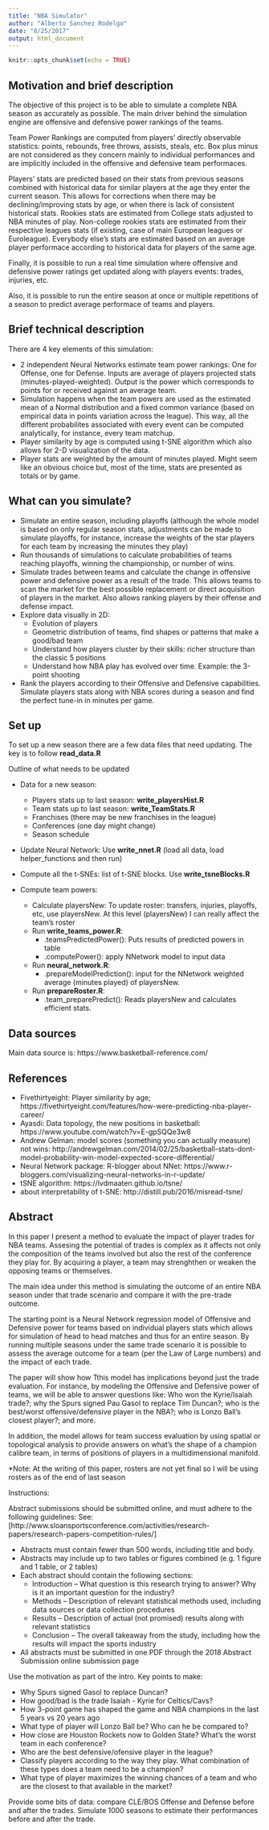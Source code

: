 ```yaml
---
title: "NBA Simulator"
author: "Alberto Sanchez Rodelgo"
date: "8/25/2017"
output: html_document
---
```


```r
knitr::opts_chunk$set(echo = TRUE)
```

## Motivation and brief description

The objective of this project is to be able to simulate a complete NBA season as accurately as possible. The main driver behind the simulation engine are offensive and defensive power rankings of the teams. 

Team Power Rankings are computed from players' directly observable statistics: points, rebounds, free throws, assists, steals, etc. Box plus minus are not considered as they concern mainly to individual performances and are implicitly included in the offensive and defensive team performaces.

Players' stats are predicted based on their stats from previous seasons combined with historical data for similar players at the age they enter the current season. This allows for corrections when there may be declining/improving stats by age, or when there is lack of consistent historical stats. 
Rookies stats are estimated from College stats adjusted to NBA minutes of play. Non-college rookies stats are estimated from their respective leagues stats (if existing, case of main European leagues or Euroleague). Everybody else's stats are estimated based on an average player performace according to historical data for players of the same age. 

Finally, it is possible to run a real time simulation where offensive and defensive power ratings get updated along with players events: trades, injuries, etc.

Also, it is possible to run the entire season at once or multiple repetitions of a season to predict average performace of teams and players. 


## Brief technical description

There are 4 key elements of this simulation:

- 2 independent Neural Networks estimate team power rankings: One for Offense, one for Defense. Inputs are average of players projected stats (minutes-played-weighted). Output is the power which corresponds to points for or received against an average team.
- Simulation happens when the team powers are used as the estimated mean of a Normal distribution and a fixed common variance (based on empirical data in points variation across the league). This way, all the different probabilites associated with every event can be computed analytically, for instance, every team matchup. 
- Player similarity by age is computed using t-SNE algorithm which also allows for 2-D visualization of the data.
- Player stats are weighted by the amount of minutes played. Might seem like an obvious choice but, most of the time, stats are presented as totals or by game.  

## What can you simulate?

- Simulate an entire season, including playoffs (although the whole model is based on only regular season stats, adjustments can be made to simulate playoffs, for instance, increase the weights of the star players for each team by increasing the minutes they play)
- Run thousands of simulations to calculate probabilities of teams reaching playoffs, winning the championship, or number of wins. 
- Simulate trades between teams and calculate the change in offensive power and defensive power as a result of the trade. This allows teams to scan the market for the best possible replacement or direct acquisition of players in the market. Also allows ranking players by their offense and defense impact. 
- Explore data visually in 2D: 
    - Evolution of players
    - Geometric distribution of teams, find shapes or patterns that make a good/bad team
    - Understand how players cluster by their skills: richer structure than the classic 5 positions
    - Understand how NBA play has evolved over time. Example: the 3-point shooting
    
- Rank the players according to their Offensive and Defensive capabilities. Simulate players stats along with NBA scores during a season and find the perfect tune-in in minutes per game.

## Set up

To set up a new season there are a few data files that need updating. The key is to follow **read_data.R**

Outline of what needs to be updated

- Data for a new season:
    - Players stats up to last season: **write_playersHist.R**
    - Team stats up to last season: **write_TeamStats.R**
    - Franchises (there may be new franchises in the league)
    - Conferences (one day might change)
    - Season schedule

- Update Neural Network: Use **write_nnet.R** (load all data, load helper_functions and then run)
    
- Compute all the t-SNEs: list of t-SNE blocks. Use **write_tsneBlocks.R**

- Compute team powers:
    - Calculate playersNew: To update roster: transfers, injuries, playoffs, etc, use playersNew. At this level (playersNew) I can really affect the team's roster
    - Run **write_teams_power.R**:
        - .teamsPredictedPower(): Puts results of predicted powers in table
        - .computePower(): apply NNetwork model to input data
    - Run **neural_network.R**:
        - .prepareModelPrediction(): input for the NNetwork weighted average (minutes played) of playersNew.
    - Run **prepareRoster.R**:
        - .team_preparePredict(): Reads playersNew and calculates efficient stats.

## Data sources

Main data source is: https://www.basketball-reference.com/


## References

- Fivethirtyeight: Player similarity by age; https://fivethirtyeight.com/features/how-were-predicting-nba-player-career/
- Ayasdi: Data topology, the new positions in basketball: https://www.youtube.com/watch?v=E-gpSQQe3w8
- Andrew Gelman: model scores (something you can actually measure) not wins: http://andrewgelman.com/2014/02/25/basketball-stats-dont-model-probability-win-model-expected-score-differential/
- Neural Network package: R-blogger about NNet: https://www.r-bloggers.com/visualizing-neural-networks-in-r-update/
- tSNE algorithm: 
https://lvdmaaten.github.io/tsne/
- about interpretability of t-SNE:
http://distill.pub/2016/misread-tsne/

## Abstract

In this paper I present a method to evaluate the impact of player trades for NBA teams. Assesing the potential of trades is complex as it affects not only the composition of the teams involved but also the rest of the conference they play for. By acquiring a player, a team may strenghthen or weaken the opposing teams or themselves.

The main idea under this method is simulating the outcome of an entire NBA season under that trade scenario and compare it with the pre-trade outcome.

The starting point is a Neural Network regression model of Offensive and Defensive power for teams based on individual players stats which allows for simulation of head to head matches and thus for an entire season. By running multiple seasons under the same trade scenario it is possible to assess the average outcome for a team (per the Law of Large numbers) and the impact of each trade. 

The paper will show how Tthis model has implications beyond just the trade evaluation. For instance, by modeling the Offensive and Defensive power of teams, we will be able to answer questions like: Who won the Kyrie/Isaiah trade?; why the Spurs signed Pau Gasol to replace Tim Duncan?; who is the best/worst offensive/defensive player in the NBA?; who is Lonzo Ball's closest player?; and more.

In addition, the model allows for team success evaluation by using spatial or topological analysis to provide answers on what's the shape of a champion calibre team, in terms of positions of players in a multidimensional manifold.

*Note: At the writing of this paper, rosters are not yet final so I will be using rosters as of the end of last season 

Instructions:

Abstract submissions should be submitted online, and must adhere to the following guidelines:
See: [http://www.sloansportsconference.com/activities/research-papers/research-papers-competition-rules/]

- Abstracts must contain fewer than 500 words, including title and body.
- Abstracts may include up to two tables or figures combined (e.g. 1 figure and 1 table, or 2 tables)
- Each abstract should contain the following sections:
    - Introduction – What question is this research trying to answer? Why is it an important question for the industry?
    - Methods – Description of relevant statistical methods used, including data sources or data collection procedures
    - Results – Description of actual (not promised) results along with relevant statistics
    - Conclusion – The overall takeaway from the study, including how the results will impact the sports industry
- All abstracts must be submitted in one PDF through the 2018 Abstract Submission online submission page


Use the motivation as part of the intro. Key points to make: 

  - Why Spurs signed Gasol to replace Duncan?
  - How good/bad is the trade Isaiah - Kyrie for Celtics/Cavs?
  - How 3-point game has shaped the game and NBA champions in the last 5 years vs 20 years ago
  - What type of player will Lonzo Ball be? Who can he be compared to?
  - How close are Houston Rockets now to Golden State? What's the worst team in each conference?
  - Who are the best defensive/ofensive player in the league?
  - Classify players according to the way they play. What combination of these types does a team need to be a champion?
  - What type of player maximizes the winning chances of a team and who are the closest to that available in the market?

Provide some bits of data: compare CLE/BOS Offense and Defense before and after the trades. Simulate 1000 seasons to estimate their performances before and after the trade. 



